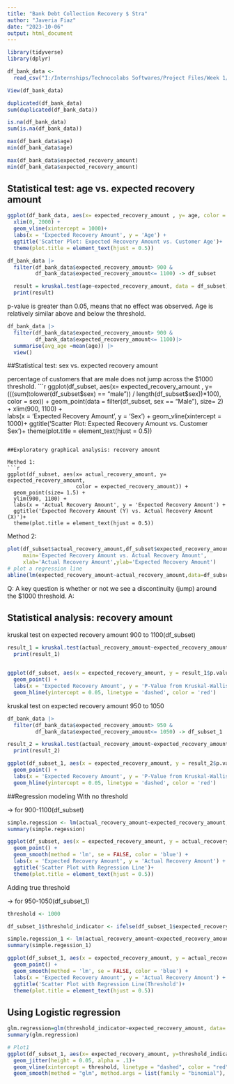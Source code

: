 ---
title: "Bank Debt Collection Recovery $ Stra"
author: "Javeria Fiaz"
date: "2023-10-06"
output: html_document
---

```{r load-libraries, message=FALSE, warning=FALSE}
library(tidyverse)
library(dplyr)
```

```{r load-data-file, message=FALSE, warning=FALSE}
df_bank_data <- 
  read_csv("I:/Internships/Technocolabs Softwares/Project Files/Week 1/Data/bank_data.csv")

View(df_bank_data)

```

```{r data exploration}
duplicated(df_bank_data)
sum(duplicated(df_bank_data))  

is.na(df_bank_data)
sum(is.na(df_bank_data))

max(df_bank_data$age)
min(df_bank_data$age)

max(df_bank_data$expected_recovery_amount)
min(df_bank_data$expected_recovery_amount)
```

## Statistical test: age vs. expected recovery amount

```{r scatter-plot, warning=FALSE}
ggplot(df_bank_data, aes(x= expected_recovery_amount , y= age, color = age))+   geom_point(size = 0.6) +
  xlim(0, 2000) +  
  geom_vline(xintercept = 1000)+
  labs(x = 'Expected Recovery Amount', y = 'Age') +
  ggtitle('Scatter Plot: Expected Recovery Amount vs. Customer Age')+
  theme(plot.title = element_text(hjust = 0.5))
```

```{r kruskal-wallis-test}
df_bank_data |> 
  filter(df_bank_data$expected_recovery_amount> 900 & 
         df_bank_data$expected_recovery_amount<= 1100) -> df_subset

  result = kruskal.test(age~expected_recovery_amount, data = df_subset)
  print(result)
```
p-value is greater than 0.05, means that no effect was observed. Age is relatively similar above and below the threshold.

```{r average-age-using-mean}
df_bank_data |> 
  filter(df_bank_data$expected_recovery_amount> 900 & 
         df_bank_data$expected_recovery_amount<= 1100)|>
  summarise(avg_age =mean(age)) |> 
  view()

```

##Statistical test: sex vs. expected recovery amount

percentage of customers that are male does not jump across the $1000 threshold.
```{r scatter-plot, warning=FALSE}
ggplot(df_subset, aes(x= expected_recovery_amount ,
                      y= (((sum(tolower(df_subset$sex) == "male")) / length(df_subset$sex))*100), color = sex)) + 
  geom_point(data = filter(df_subset, sex == "Male"), size= 2) +
  xlim(900, 1100) +  
  labs(x = 'Expected Recovery Amount', y = 'Sex') +
  geom_vline(xintercept = 1000)+
  ggtitle('Scatter Plot: Expected Recovery Amount vs. Customer Sex')+
  theme(plot.title = element_text(hjust = 0.5))
```

##Exploratory graphical analysis: recovery amount

Method 1:
```{r scatter-plot, warning=FALSE}
ggplot(df_subset, aes(x= actual_recovery_amount, y= expected_recovery_amount, 
                      color = expected_recovery_amount)) + 
  geom_point(size= 1.5) +
  ylim(900, 1100) +  
  labs(x = 'Actual Recovery Amount', y = 'Expected Recovery Amount') +
  ggtitle('Expected Recovery Amount (Y) vs. Actual Recovery Amount (X)')+
  theme(plot.title = element_text(hjust = 0.5))

```

Method 2:
```{r scatter-plot}
plot(df_subset$actual_recovery_amount,df_subset$expected_recovery_amount, 
     main='Expected Recovery Amount vs. Actual Recovery Amount', 
     xlab='Actual Recovery Amount',ylab='Expected Recovery Amount') 
# plot a regression line 
abline(lm(expected_recovery_amount~actual_recovery_amount,data=df_subset),col='red')

```
Q: A key question is whether or not we see a discontinuity (jump) around the $1000 threshold.
A: 


## Statistical analysis: recovery amount

kruskal test on expected recovery amount 900 to 1100(df_subset)
```{r kruskal-test}
result_1 = kruskal.test(actual_recovery_amount~expected_recovery_amount, data = df_subset)
  print(result_1)
  
```

```{r scatter-plot-of-p-value}
ggplot(df_subset, aes(x = expected_recovery_amount, y = result_1$p.value)) +
  geom_point() +
  labs(x = 'Expected Recovery Amount', y = 'P-Value from Kruskal-Wallis Test') +
  geom_hline(yintercept = 0.05, linetype = 'dashed', color = 'red') 

```

kruskal test on expected recovery amount 950 to 1050
```{r kruskal-test}
df_bank_data |> 
  filter(df_bank_data$expected_recovery_amount> 950 & 
         df_bank_data$expected_recovery_amount<= 1050) -> df_subset_1

result_2 = kruskal.test(actual_recovery_amount~expected_recovery_amount, data = df_subset_1)
  print(result_2)

```

```{r scatter-plot-of-p-value}
ggplot(df_subset_1, aes(x = expected_recovery_amount, y = result_2$p.value)) +
  geom_point() +
  labs(x = 'Expected Recovery Amount', y = 'P-Value from Kruskal-Wallis Test') +
  geom_hline(yintercept = 0.05, linetype = 'dashed', color = 'red') 

```

##Regression modeling
With no threshold

-> for 900-1100(df_subset)
```{r linear-regression}
simple.regession <- lm(actual_recovery_amount~expected_recovery_amount, data= df_subset)
summary(simple.regession)
```

```{r scatter-plot}
ggplot(df_subset, aes(x = expected_recovery_amount, y = actual_recovery_amount)) +
  geom_point() +                  
  geom_smooth(method = 'lm', se = FALSE, color = 'blue') +  
  labs(x = 'Expected Recovery Amount', y = 'Actual Recovery Amount') +
  ggtitle('Scatter Plot with Regression Line')+
  theme(plot.title = element_text(hjust = 0.5))
```

Adding true threshold

-> for 950-1050(df_subset_1)
```{r linear-regression_threshold}
threshold <- 1000

df_subset_1$threshold_indicator <- ifelse(df_subset_1$expected_recovery_amount >= threshold, 1, 0)

simple.regession_1 <- lm(actual_recovery_amount~expected_recovery_amount + threshold_indicator, data= df_subset_1)
summary(simple.regession_1)
```


```{r scatter-plot}
ggplot(df_subset_1, aes(x = expected_recovery_amount, y = actual_recovery_amount)) +
  geom_point() +                  
  geom_smooth(method = 'lm', se = FALSE, color = 'blue') +  
  labs(x = 'Expected Recovery Amount', y = 'Actual Recovery Amount') +
  ggtitle('Scatter Plot with Regression Line(Threshold')+
  theme(plot.title = element_text(hjust = 0.5))
```

## Using Logistic regression

```{r}
glm.regression=glm(threshold_indicator~expected_recovery_amount, data= df_subset_1, family = "binomial")
summary(glm.regression)

# Plot1
ggplot(df_subset_1, aes(x= expected_recovery_amount, y=threshold_indicator ))+
  geom_jitter(height = 0.05, alpha = .1)+
  geom_vline(xintercept = threshold, linetype = "dashed", color = "red") +  
  geom_smooth(method = "glm", method.args = list(family = "binomial"), se=FALSE)
```



